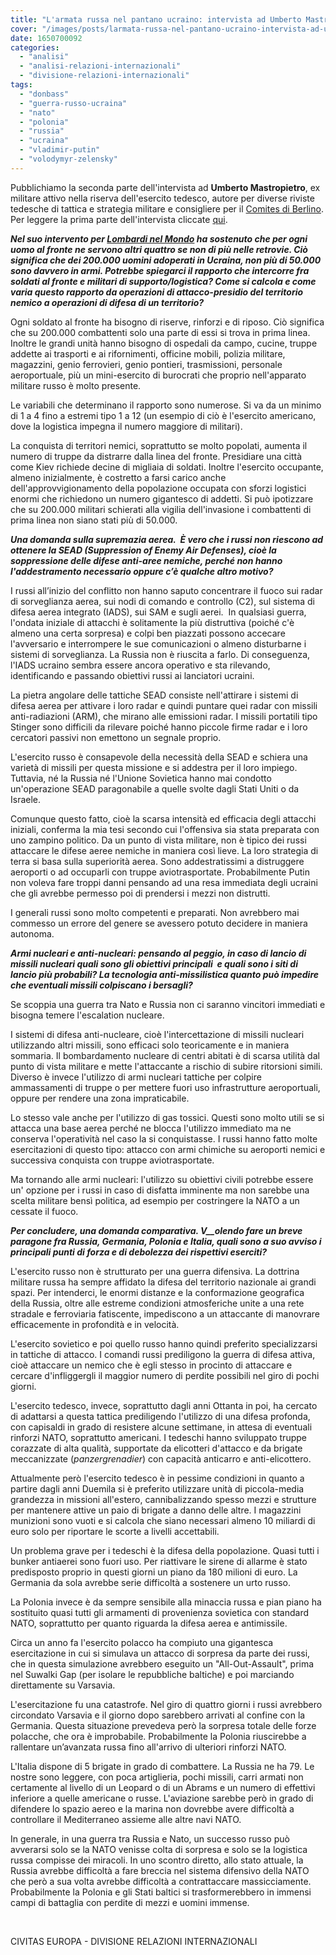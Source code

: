```yaml
---
title: "L'armata russa nel pantano ucraino: intervista ad Umberto Mastropietro (parte II)"
cover: "/images/posts/larmata-russa-nel-pantano-ucraino-intervista-ad-umberto-mastropietro-parte-ii.jpg"
date: 1650700092
categories:
  - "analisi"
  - "analisi-relazioni-internazionali"
  - "divisione-relazioni-internazionali"
tags: 
  - "donbass"
  - "guerra-russo-ucraina"
  - "nato"
  - "polonia"
  - "russia"
  - "ucraina"
  - "vladimir-putin"
  - "volodymyr-zelensky"
---
```


Pubblichiamo la seconda parte dell'intervista ad **Umberto Mastropietro**, ex militare attivo nella riserva dell'esercito tedesco, autore per diverse riviste tedesche di tattica e strategia militare e consigliere per il [Comites di Berlino](http://www.comites-berlin.de/). Per leggere la prima parte dell'intervista cliccate [qui](https://civitas-europa.vercel.app/blog/larmata-russa-nel-pantano-ucraino-intervista-ad-umberto-mastropietro-parte-i).

**_Nel suo intervento per [Lombardi nel Mondo](https://www.youtube.com/watch?v=ZrNfjHYqLUg&t=1731s&ab_channel=lombardinelmondo) ha sostenuto che per ogni uomo al fronte ne servono altri quattro se non di più nelle retrovie. Ciò significa che dei 200.000 uomini adoperati in Ucraina, non più di 50.000 sono davvero in armi. Potrebbe spiegarci il rapporto che intercorre fra soldati al fronte e militari di supporto/logistica? Come si calcola e come varia questo rapporto da operazioni di attacco-presidio del territorio nemico a operazioni di difesa di un territorio?_**

Ogni soldato al fronte ha bisogno di riserve, rinforzi e di riposo. Ciò significa che su 200.000 combattenti solo una parte di essi si trova in prima linea. Inoltre le grandi unità hanno bisogno di ospedali da campo, cucine, truppe addette ai trasporti e ai rifornimenti, officine mobili, polizia militare, magazzini, genio ferrovieri, genio pontieri, trasmissioni, personale aeroportuale, più un mini-esercito di burocrati che proprio nell'apparato militare russo è molto presente.

Le variabili che determinano il rapporto sono numerose. Si va da un minimo di 1 a 4 fino a estremi tipo 1 a 12 (un esempio di ciò è l'esercito americano, dove la logistica impegna il numero maggiore di militari).

La conquista di territori nemici, soprattutto se molto popolati, aumenta il numero di truppe da distrarre dalla linea del fronte. Presidiare una città come Kiev richiede decine di migliaia di soldati. Inoltre l'esercito occupante, almeno inizialmente, è costretto a farsi carico anche dell'approvvigionamento della popolazione occupata con sforzi logistici enormi che richiedono un numero gigantesco di addetti. Si può ipotizzare che su 200.000 militari schierati alla vigilia dell'invasione i combattenti di prima linea non siano stati più di 50.000.

**_Una domanda sulla supremazia aerea.  È vero che i russi non riescono ad ottenere la SEAD (Suppression of Enemy Air Defenses), cioè la soppressione delle difese anti-aree nemiche, perché non hanno l'addestramento necessario oppure c’è qualche altro motivo?_**

I russi all’inizio del conflitto non hanno saputo concentrare il fuoco sui radar di sorveglianza aerea, sui nodi di comando e controllo (C2), sul sistema di difesa aerea integrato (IADS), sui SAM e sugli aerei.  In qualsiasi guerra, l'ondata iniziale di attacchi è solitamente la più distruttiva (poiché c'è almeno una certa sorpresa) e colpi ben piazzati possono accecare l'avversario e interrompere le sue comunicazioni o almeno disturbarne i sistemi di sorveglianza. La Russia non è riuscita a farlo. Di conseguenza, l'IADS ucraino sembra essere ancora operativo e sta rilevando, identificando e passando obiettivi russi ai lanciatori ucraini.

La pietra angolare delle tattiche SEAD consiste nell'attirare i sistemi di difesa aerea per attivare i loro radar e quindi puntare quei radar con missili anti-radiazioni (ARM), che mirano alle emissioni radar. I missili portatili tipo Stinger sono difficili da rilevare poiché hanno piccole firme radar e i loro cercatori passivi non emettono un segnale proprio.

L'esercito russo è consapevole della necessità della SEAD e schiera una varietà di missili per questa missione e si addestra per il loro impiego. Tuttavia, né la Russia né l'Unione Sovietica hanno mai condotto un'operazione SEAD paragonabile a quelle svolte dagli Stati Uniti o da Israele.

Comunque questo fatto, cioè la scarsa intensità ed efficacia degli attacchi iniziali, conferma la mia tesi secondo cui l'offensiva sia stata preparata con uno zampino politico. Da un punto di vista militare, non è tipico dei russi attaccare le difese aeree nemiche in maniera così lieve. La loro strategia di terra si basa sulla superiorità aerea. Sono addestratissimi a distruggere aeroporti o ad occuparli con truppe aviotrasportate. Probabilmente Putin non voleva fare troppi danni pensando ad una resa immediata degli ucraini che gli avrebbe permesso poi di prendersi i mezzi non distrutti.

I generali russi sono molto competenti e preparati. Non avrebbero mai commesso un errore del genere se avessero potuto decidere in maniera autonoma.

**_Armi nucleari e anti-nucleari: pensando al peggio, in caso di lancio di missili nucleari quali sono gli obiettivi principali  e quali sono i siti di lancio più probabili? La tecnologia anti-missilistica quanto può impedire che eventuali missili colpiscano i bersagli?_**

Se scoppia una guerra tra Nato e Russia non ci saranno vincitori immediati e bisogna temere l'escalation nucleare.

I sistemi di difesa anti-nucleare, cioè l'intercettazione di missili nucleari utilizzando altri missili, sono efficaci solo teoricamente e in maniera sommaria. Il bombardamento nucleare di centri abitati è di scarsa utilità dal punto di vista militare e mette l'attaccante a rischio di subire ritorsioni simili. Diverso è invece l'utilizzo di armi nucleari tattiche per colpire ammassamenti di truppe o per mettere fuori uso infrastrutture aeroportuali, oppure per rendere una zona impraticabile.

Lo stesso vale anche per l'utilizzo di gas tossici. Questi sono molto utili se si attacca una base aerea perché ne blocca l'utilizzo immediato ma ne conserva l'operatività nel caso la si conquistasse. I russi hanno fatto molte esercitazioni di questo tipo: attacco con armi chimiche su aeroporti nemici e successiva conquista con truppe aviotrasportate.

Ma tornando alle armi nucleari: l'utilizzo su obiettivi civili potrebbe essere un' opzione per i russi in caso di disfatta imminente ma non sarebbe una scelta militare bensì politica, ad esempio per costringere la NATO a un cessate il fuoco.

**_Per concludere, una domanda comparativa. V__olendo fare un breve paragone fra Russia, Germania, Polonia e Italia, quali sono a suo avviso i principali punti di forza e di debolezza dei rispettivi eserciti?_**

L'esercito russo non è strutturato per una guerra difensiva. La dottrina militare russa ha sempre affidato la difesa del territorio nazionale ai grandi spazi. Per intenderci, le enormi distanze e la conformazione geografica della Russia, oltre alle estreme condizioni atmosferiche unite a una rete stradale e ferroviaria fatiscente, impediscono a un attaccante di manovrare efficacemente in profondità e in velocità.

L'esercito sovietico e poi quello russo hanno quindi preferito specializzarsi in tattiche di attacco. I comandi russi prediligono la guerra di difesa attiva, cioè attaccare un nemico che è egli stesso in procinto di attaccare e cercare d'infliggergli il maggior numero di perdite possibili nel giro di pochi giorni.

L'esercito tedesco, invece, soprattutto dagli anni Ottanta in poi, ha cercato di adattarsi a questa tattica prediligendo l'utilizzo di una difesa profonda, con capisaldi in grado di resistere alcune settimane, in attesa di eventuali rinforzi NATO, soprattutto americani. I tedeschi hanno sviluppato truppe corazzate di alta qualità, supportate da elicotteri d'attacco e da brigate meccanizzate (_panzergrenadier_) con capacità anticarro e anti-elicottero.

Attualmente però l'esercito tedesco è in pessime condizioni in quanto a partire dagli anni Duemila si è preferito utilizzare unità di piccola-media grandezza in missioni all'estero, cannibalizzando spesso mezzi e strutture per mantenere attive un paio di brigate a danno delle altre. I magazzini munizioni sono vuoti e si calcola che siano necessari almeno 10 miliardi di euro solo per riportare le scorte a livelli accettabili.

Un problema grave per i tedeschi è la difesa della popolazione. Quasi tutti i bunker antiaerei sono fuori uso. Per riattivare le sirene di allarme è stato predisposto proprio in questi giorni un piano da 180 milioni di euro. La Germania da sola avrebbe serie difficoltà a sostenere un urto russo.

La Polonia invece è da sempre sensibile alla minaccia russa e pian piano ha sostituito quasi tutti gli armamenti di provenienza sovietica con standard NATO, soprattutto per quanto riguarda la difesa aerea e antimissile.

Circa un anno fa l'esercito polacco ha compiuto una gigantesca esercitazione in cui si simulava un attacco di sorpresa da parte dei russi, che in questa simulazione avrebbero eseguito un "All-Out-Assault", prima nel Suwalki Gap (per isolare le repubbliche baltiche) e poi marciando direttamente su Varsavia.

L'esercitazione fu una catastrofe. Nel giro di quattro giorni i russi avrebbero circondato Varsavia e il giorno dopo sarebbero arrivati al confine con la Germania. Questa situazione prevedeva però la sorpresa totale delle forze polacche, che ora è improbabile. Probabilmente la Polonia riuscirebbe a rallentare un’avanzata russa fino all'arrivo di ulteriori rinforzi NATO.

L'Italia dispone di 5 brigate in grado di combattere. La Russia ne ha 79. Le nostre sono leggere, con poca artiglieria, pochi missili, carri armati non certamente al livello di un Leopard o di un Abrams e un numero di effettivi inferiore a quelle americane o russe. L'aviazione sarebbe però in grado di difendere lo spazio aereo e la marina non dovrebbe avere difficoltà a controllare il Mediterraneo assieme alle altre navi NATO.

In generale, in una guerra tra Russia e Nato, un successo russo può avverarsi solo se la NATO venisse colta di sorpresa e solo se la logistica russa compisse dei miracoli. In uno scontro diretto, allo stato attuale, la Russia avrebbe difficoltà a fare breccia nel sistema difensivo della NATO che però a sua volta avrebbe difficoltà a contrattaccare massicciamente. Probabilmente la Polonia e gli Stati baltici si trasformerebbero in immensi campi di battaglia con perdite di mezzi e uomini immense.

 

CIVITAS EUROPA - DIVISIONE RELAZIONI INTERNAZIONALI
